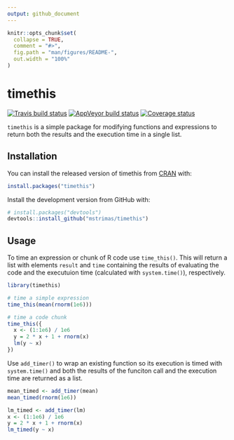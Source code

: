 ```yaml
---
output: github_document
---
```


```r
knitr::opts_chunk$set(
  collapse = TRUE,
  comment = "#>",
  fig.path = "man/figures/README-",
  out.width = "100%"
)
```
# timethis
[![Travis build status](https://travis-ci.org/mstrimas/timethis.svg?branch=master)](https://travis-ci.org/mstrimas/timethis)
[![AppVeyor build status](https://ci.appveyor.com/api/projects/status/github/mstrimas/timethis?branch=master&svg=true)](https://ci.appveyor.com/project/mstrimas/timethis)
[![Coverage status](https://codecov.io/gh/mstrimas/timethis/branch/master/graph/badge.svg)](https://codecov.io/github/mstrimas/timethis?branch=master)


`timethis` is a simple package for modifying functions and expressions to return both the results and the execution time in a single list.

## Installation

You can install the released version of timethis from [CRAN](https://CRAN.R-project.org) with:

```r
install.packages("timethis")
```

Install the development version from GitHub with:

```r
# install.packages("devtools")
devtools::install_github("mstrimas/timethis")
```

## Usage

To time an expression or chunk of R code use `time_this()`. This will return a list with elements `result` and `time` containing the results of evaluating the code and the executuion time (calculated with `system.time()`), respectively.

```r
library(timethis)

# time a simple expression
time_this(mean(rnorm(1e6)))

# time a code chunk
time_this({
  x <- (1:1e6) / 1e6
  y = 2 * x + 1 + rnorm(x)
  lm(y ~ x)
})
```

Use `add_timer()` to wrap an existing function so its execution is timed with `system.time()` and both the results of the funciton call and the execution time are returned as a list.

```r
mean_timed <- add_timer(mean)
mean_timed(rnorm(1e6))

lm_timed <- add_timer(lm)
x <- (1:1e6) / 1e6
y = 2 * x + 1 + rnorm(x)
lm_timed(y ~ x)
```

